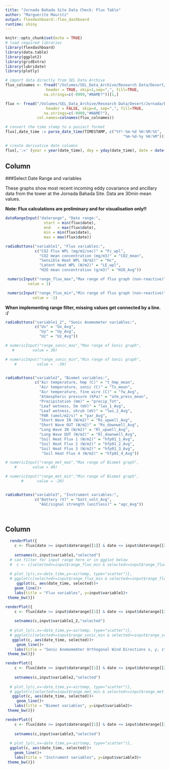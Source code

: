 ```yaml
---
title: "Jornada Bahada Site Data Check: Flux Table"
author: "Marguerite Mauritz"
output: flexdashboard::flex_dashboard
runtime: shiny
---
```


```r
knitr::opts_chunk$set(echo = TRUE)
# load required libraries
library(flexdashboard)
library(data.table)
library(ggplot2)
library(gridExtra)
library(lubridate)
library(plotly)

# import data directly from SEL Data Archive
flux_colnames <- fread("/Volumes/SEL_Data_Archive/Research Data/Desert/Jornada/Bahada/Tower/Flux/2020/Raw_Data/ASCII/dataL1_flux_2020.csv",
                  header = TRUE, skip=1,sep=",", fill=TRUE,
                 na.strings=c(-9999,"#NAME?"))[1,]

flux <- fread("/Volumes/SEL_Data_Archive/Research Data/Desert/Jornada/Bahada/Tower/Flux/2020/Raw_Data/ASCII/dataL1_flux_2020.csv",
                  header = FALSE, skip=4, sep=",", fill=TRUE,
                 na.strings=c(-9999,"#NAME?"),
              col.names=colnames(flux_colnames))

# convert the time stamp to a posixct format
flux[,date_time := parse_date_time(TIMESTAMP, c("%Y!-%m-%d %H:%M:%S",
                                                    "%m-%d-%y %H:%M"))]

# create derivative date columns
flux[,':=' (year = year(date_time), doy = yday(date_time), date = date(date_time))]
```

Column {.sidebar}
---------------------------------------
###Select Date Range and variables

These graphs show most recent incoming eddy covariance and ancillary data from the tower at the Jornada Bahada Site. Data are 30min mean values.

**Note: Flux calculations are preliminary and for visualisation only!!** 


```r

dateRangeInput("daterange", "Date range:",
                 start = min(flux$date),
                 end   = max(flux$date),
                 min = min(flux$date),
                 max = max(flux$date))

radioButtons("variable1", "Flux variables:",
             c("CO2 Flux WPL (mg/m2/sec)" = "Fc_wpl",
               "CO2 mean concentration (mg/m3)" = "CO2_mean",
               "Sensible Heat WPL (W/m2)" = "Hc",
               "Latent Heat WPL (W/m2)" = "LE_wpl",
               "H2O mean concentration (g/m3)" = "H2O_Avg"))

 numericInput("range_flux_max","Max range of flux graph (non-reactive)",
          value = 1)

 numericInput("range_flux_min","Min range of flux graph (non-reactive)",
            value = -1)
```
**When implementing range filter, missing values get connected by a line. :/**

```r
radioButtons("variable1_2", "Sonic Anemometer variables:",
             c("Ux" = "Ux_Avg",
               "Uy" = "Uy_Avg",
               "Uz" = "Uz_Avg"))

# numericInput("range_sonic_max","Max range of Sonic graph",
   #        value = 30)

# numericInput("range_sonic_min","Min range of Sonic graph",
    #         value =  -30)


radioButtons("variable2", "Biomet variables:",
             c("Air temperature, hmp (C)" = "t_hmp_mean",
               "Air temperature, sonic (C)" = "Ts_mean",
               "Air temperature, fine wire (C)" = "fw_Avg",
               "Atmospheric pressure (kPa)" = "atm_press_mean",
               "Precipitation (mm)" = "precip_Tot",
               "Leaf wetness, 5m (mV)" = "lws_1_Avg",
               "Leaf wetness, shrub (mV)" = "lws_2_Avg",
               "PAR (umol/m2/s)" = "par_Avg",
               "Short Wave IN (W/m2)" = "Rs_upwell_Avg",
               "Short Wave OUT (W/m2)" = "Rs_downwell_Avg",
               "Long Wave IN (W/m2)" = "Rl_upwell_Avg",
               "Long Wave OUT (W/m2)" = "Rl_downwell_Avg",
               "Soil Heat Flux 1 (W/m2)" = "hfp01_1_Avg",
               "Soil Heat Flux 2 (W/m2)" = "hfp01_2_Avg",
               "Soil Heat Flux 3 (W/m2)" = "hfp01_3_Avg",
                "Soil Heat Flux 4 (W/m2)" = "hfp01_4_Avg"))

# numericInput("range_met_max","Max range of Biomet graph",
    #       value = 40)

# numericInput("range_met_min","Min range of Biomet graph",
       #      value = -20)


radioButtons("variable3", "Instrument variables:",
             c("Battery (V)" = "batt_volt_Avg",
               "AGC/signal strength (unitless)" = "agc_Avg"))

 
```


Column
-------------------------------------------------------------
```r
  renderPlot({
    c <- flux[date >= input$daterange[[1]] & date <= input$daterange[[2]],.SD,.SDcols=c("date","date_time",input$variable1)]
  
    setnames(c,input$variable1,"selected")
  # can filter for input range here or in ggplot below
  #  c <- c[selected>=input$range_flux_min & selected<=input$range_flux_max,]
    
  # plot_ly(c,x=~date_time,y=~airtemp, type="scatter")},
  # ggplot(c[selected>=input$range_flux_min & selected<=input$range_flux_max,], aes(date_time, selected))+
     ggplot(c, aes(date_time, selected))+
    geom_line()+
    labs(title = "Flux variables", y=input$variable1)+
 theme_bw()})

renderPlot({
    c <- flux[date >= input$daterange[[1]] & date <= input$daterange[[2]],.SD,.SDcols=c("date","date_time",input$variable1_2)]
  
    setnames(c,input$variable1_2,"selected")
  
  # plot_ly(c,x=~date_time,y=~airtemp, type="scatter")},
  # ggplot(c[selected>=input$range_sonic_min & selected<=input$range_sonic_max,], aes(date_time, selected))+
   ggplot(c, aes(date_time, selected))+
     geom_line()+
    labs(title = "Sonic Anemomemter Orthogonal Wind Directions x, y, z", y=input$variable1_2)+
 theme_bw()})

renderPlot({
    c <- flux[date >= input$daterange[[1]] & date <= input$daterange[[2]],.SD,.SDcols=c("date","date_time",input$variable2)]
  
    setnames(c,input$variable2,"selected")
  
  # plot_ly(c,x=~date_time,y=~airtemp, type="scatter")},
  # ggplot(c[selected>=input$range_met_min & selected<=input$range_met_max,], aes(date_time, selected))+
   ggplot(c, aes(date_time, selected))+
     geom_line()+
    labs(title = "Biomet variables", y=input$variable2)+
 theme_bw()})

renderPlot({
    c <- flux[date >= input$daterange[[1]] & date <= input$daterange[[2]],.SD,.SDcols=c("date","date_time",input$variable3)]
  
    setnames(c,input$variable3,"selected")
  
  # plot_ly(c,x=~date_time,y=~airtemp, type="scatter")},
  ggplot(c, aes(date_time, selected))+
    geom_line()+
    labs(title = "Instrument variables", y=input$variable3)+
 theme_bw()})
```